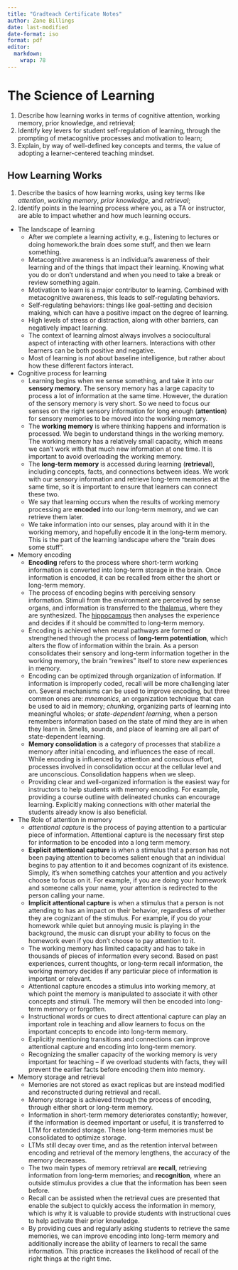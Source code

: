 ```yaml
---
title: "Gradteach Certificate Notes"
author: Zane Billings
date: last-modified
date-format: iso
format: pdf
editor: 
  markdown: 
    wrap: 78
---
```


# The Science of Learning

1.  Describe how learning works in terms of cognitive attention, working
    memory, prior knowledge, and retrieval;
2.  Identify key levers for student self-regulation of learning, through the
    prompting of metacognitive processes and motivation to learn;
3.  Explain, by way of well-defined key concepts and terms, the value of
    adopting a learner-centered teaching mindset.

## How Learning Works

1.  Describe the basics of how learning works, using key terms like
    *attention*, *working memory*, *prior knowledge*, and *retrieval*;
2.  Identify points in the learning process where you, as a TA or instructor,
    are able to impact whether and how much learning occurs.

-   The landscape of learning
    -   After we complete a learning activity, e.g., listening to lectures or
        doing homework.the brain does some stuff, and then we learn something.
    -   Metacognitive awareness is an individual's awareness of their learning
        and of the things that impact their learning. Knowing what you do or
        don't understand and when you need to take a break or review something
        again.
    -   Motivation to learn is a major contributor to learning. Combined with
        metacognitive awareness, this leads to self-regulating behaviors.
    -   Self-regulating behaviors: things like goal-setting and decision
        making, which can have a positive impact on the degree of learning.
    -   High levels of stress or distraction, along with other barriers, can
        negatively impact learning.
    -   The context of learning almost always involves a sociocultural aspect
        of interacting with other learners. Interactions with other learners
        can be both positive and negative.
    -   Most of learning is *not* about baseline intelligence, but rather
        about how these different factors interact.
-   Cognitive process for learning
    -   Learning begins when we sense something, and take it into our
        **sensory memory**. The sensory memory has a large capacity to process
        a lot of information at the same time. However, the duration of the
        sensory memory is very short. So we need to focus our senses on the
        right sensory information for long enough (**attention**) for sensory
        memories to be moved into the working memory.
    -   The **working memory** is where thinking happens and information is
        processed. We begin to understand things in the working memory. The
        working memory has a relatively small capacity, which means we can't
        work with that much new information at one time. It is important to
        avoid overloading the working memory.
    -   The **long-term memory** is accessed during learning (**retrieval**),
        including concepts, facts, and connections between ideas. We work with
        our sensory information and retrieve long-term memories at the same
        time, so it is important to ensure that learners can connect these
        two.
    -   We say that learning occurs when the results of working memory
        processing are **encoded** into our long-term memory, and we can
        retrieve them later.
    -   We take information into our senses, play around with it in the
        working memory, and hopefully encode it in the long-term memory. This
        is the part of the learning landscape where the "brain does some
        stuff".
-   Memory encoding
    -   **Encoding** refers to the process where short-term working
        information is converted into long-term storage in the brain. Once
        information is encoded, it can be recalled from either the short or
        long-term memory.
    -   The process of encoding begins with perceiving sensory information.
        Stimuli from the environment are perceived by sense organs, and
        information is transferred to the
        [thalamus](https://en.wikipedia.org/wiki/Thalamus), where they are
        synthesized. The
        [hippocampus](https://en.wikipedia.org/wiki/Hippocampus) then analyses
        the experience and decides if it should be committed to long-term
        memory.
    -   Encoding is achieved when neural pathways are formed or strengthened
        through the process of **long-term potentiation**, which alters the
        flow of information within the brain. As a person consolidates their
        sensory and long-term information together in the working memory, the
        brain "rewires" itself to store new experiences in memory.
    -   Encoding can be optimized through organization of information. If
        information is improperly coded, recall will be more challenging later
        on. Several mechanisms can be used to improve encoding, but three
        common ones are: *mnemonics*, an organization technique that can be
        used to aid in memory; *chunking*, organizing parts of learning into
        meaningful wholes; or *state-dependent learning*, when a person
        remembers information based on the state of mind they are in when they
        learn in. Smells, sounds, and place of learning are all part of
        state-dependent learning.
    -   **Memory consolidation** is a category of processes that stabilize a
        memory after initial encoding, and influences the ease of recall.
        While encoding is influenced by attention and conscious effort,
        processes involved in consolidation occur at the cellular level and
        are unconscious. Consolidation happens when we sleep.
    -   Providing clear and well-organized information is the easiest way for
        instructors to help students with memory encoding. For example,
        providing a course outline with delineated chunks can encourage
        learning. Explicitly making connections with other material the
        students already know is also beneficial.
-   The Role of attention in memory
    -   *attentional capture* is the process of paying attention to a
        particular piece of information. Attentional capture is the necessary
        first step for information to be encoded into a long term memory.
    -   **Explicit attentional capture** is when a stimulus that a person has
        not been paying attention to becomes salient enough that an individual
        begins to pay attention to it and becomes cognizant of its existence.
        Simply, it's when something catches your attention and you actively
        choose to focus on it. For example, if you are doing your homework and
        someone calls your name, your attention is redirected to the person
        calling your name.
    -   **Implicit attentional capture** is when a stimulus that a person is
        not attending to has an impact on their behavior, regardless of
        whether they are cognizant of the stimulus. For example, if you do
        your homework while quiet but annoying music is playing in the
        background, the music can disrupt your ability to focus on the
        homework even if you don't choose to pay attention to it.
    -   The working memory has limited capacity and has to take in thousands
        of pieces of information every second. Based on past experiences,
        current thoughts, or long-term recall information, the working memory
        decides if any particular piece of information is important or
        relevant.
    -   Attentional capture encodes a stimulus into working memory, at which
        point the memory is manipulated to associate it with other concepts
        and stimuli. The memory will then be encoded into long-term memory or
        forgotten.
    -   Instructional words or cues to direct attentional capture can play an
        important role in teaching and allow learners to focus on the
        important concepts to encode into long-term memory.
    -   Explicitly mentioning transitions and connections can improve
        attentional capture and encoding into long-term memory.
    -   Recognizing the smaller capacity of the working memory is very
        important for teaching – if we overload students with facts, they will
        prevent the earlier facts before encoding them into memory.
-   Memory storage and retrieval
    -   Memories are not stored as exact replicas but are instead modified and
        reconstructed during retrieval and recall.
    -   Memory storage is achieved through the process of encoding, through
        either short or long-term memory.
    -   Information in short-term memory deteriorates constantly; however, if
        the information is deemed important or useful, it is transferred to
        LTM for extended storage. These long-term memories must be
        consolidated to optimize storage.
    -   LTMs still decay over time, and as the retention interval between
        encoding and retrieval of the memory lengthens, the accuracy of the
        memory decreases.
    -   The two main types of memory retrieval are **recall**, retrieving
        information from long-term memories; and **recognition**, where an
        outside stimulus provides a clue that the information has been seen
        before.
    -   Recall can be assisted when the retrieval cues are presented that
        enable the subject to quickly access the information in memory, which
        is why it is valuable to provide students with instructional cues to
        help activate their prior knowledge.
    -   By providing cues and regularly asking students to retrieve the same
        memories, we can improve encoding into long-term memory and
        additionally increase the ability of learners to recall the same
        information. This practice increases the likelihood of recall of the
        right things at the right time.
